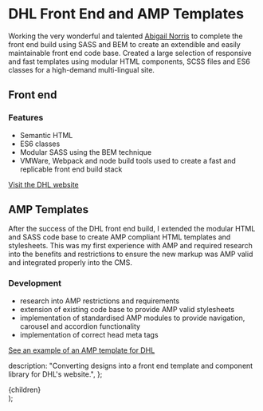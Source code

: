 

# DHL Front End and AMP Templates

Working the very wonderful and talented [Abigail Norris](https://abigailnorris.carbonmade.com/) to complete the front end build using SASS and BEM to create an extendible and easily maintainable front end code base. Created a large selection of responsive and fast templates using modular HTML components, SCSS files and ES6 classes for a high-demand multi-lingual site.

## Front end

<ImageWithCaption
  src="/dhl.png"
  altText="The hero section of a lovely DHL Discover article page.  A graphic representation of a logistics centre lends context to the bold and engaging article headline."
  caption="The DHL hero component, in situ on an article page template."
  width={1440}
  height={900}
/>

### Features

- Semantic HTML
- ES6 classes
- Modular SASS using the BEM technique
- VMWare, Webpack and node build tools used to create a fast and replicable front end build stack

[Visit the DHL website](https://discover.dhl.com)

## AMP Templates

After the success of the DHL front end build, I extended the modular HTML and SASS code base to create AMP compliant HTML templates and stylesheets. This was my first experience with AMP and required research into the benefits and restrictions to ensure the new markup was AMP valid and integrated properly into the CMS.

<ImageWithCaption
  src="/dhl-amp.png"
  altText="The top half of a special accelerated mobile page on DHL's website."
  caption="The DHL accelerated mobile page template for articles."
  width={411}
  height={731}
  portrait={true}
/>

### Development

- research into AMP restrictions and requirements
- extension of existing code base to provide AMP valid stylesheets
- implementation of standardised AMP modules to provide navigation, carousel and accordion functionality
- implementation of correct head meta tags

[See an example of an AMP template for DHL](https://discover.dhl.com/business/market-intelligence/changing-chinese-shopping-habits/How-has-COVID-19-changed-Chinese-shopping-habits)

  description:
    "Converting designs into a front end template and component library for DHL's website.",
};

  <Layout>
    <Head pageTitle="Projects, DHL Front End" meta={meta} />
    <main id="main-content">{children}</main>
  </Layout>
);
